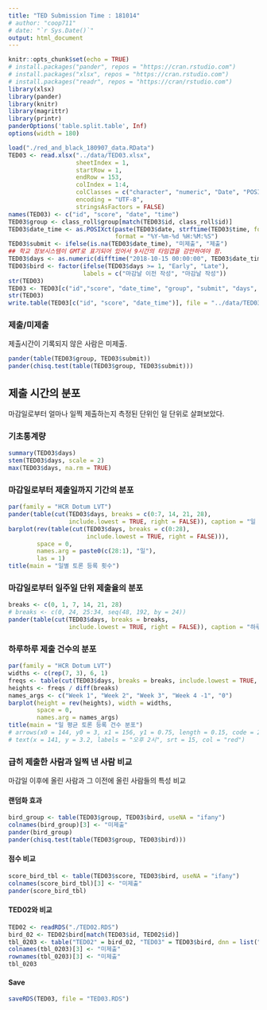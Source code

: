 ```yaml
---
title: "TED Submission Time : 181014"
# author: "coop711"
# date: "`r Sys.Date()`"
output: html_document
---
```


```r
knitr::opts_chunk$set(echo = TRUE)
# install.packages("pander", repos = "https://cran.rstudio.com")
# install.packages("xlsx", repos = "https://cran.rstudio.com")
# install.packages("readr", repos = "https://cran/rstudio.com")
library(xlsx)
library(pander)
library(knitr)
library(magrittr)
library(printr)
panderOptions('table.split.table', Inf)
options(width = 180)
```

<!--
### Data
-->

```r
load("./red_and_black_180907_data.RData")
TED03 <- read.xlsx("../data/TED03.xlsx", 
                   sheetIndex = 1, 
                   startRow = 1, 
                   endRow = 153, 
                   colIndex = 1:4, 
                   colClasses = c("character", "numeric", "Date", "POSIXct"),
                   encoding = "UTF-8",
                   stringsAsFactors = FALSE)
names(TED03) <- c("id", "score", "date", "time")
TED03$group <- class_roll$group[match(TED03$id, class_roll$id)]
TED03$date_time <- as.POSIXct(paste(TED03$date, strftime(TED03$time, format = "%H:%M:%S", tz = "GMT")), 
                              format = "%Y-%m-%d %H:%M:%S")
TED03$submit <- ifelse(is.na(TED03$date_time), "미제출", "제출")
## 학교 정보시스템이 GMT로 표기되어 있어서 9시간의 타임갭을 감안하여야 함.
TED03$days <- as.numeric(difftime("2018-10-15 00:00:00", TED03$date_time, units = 'days'))
TED03$bird <- factor(ifelse(TED03$days >= 1, "Early", "Late"), 
                     labels = c("마감날 이전 작성", "마감날 작성"))
str(TED03)
TED03 <- TED03[c("id","score", "date_time", "group", "submit", "days", "bird")]
str(TED03)
write.table(TED03[c("id", "score", "date_time")], file = "../data/TED03.txt", row.names = FALSE)
```


### 제출/미제출

제출시간이 기록되지 않은 사람은 미제출.

```r
pander(table(TED03$group, TED03$submit))
pander(chisq.test(table(TED03$group, TED03$submit)))
```

## 제출 시간의 분포

마감일로부터 얼마나 일찍 제출하는지 측정된 단위인 일 단위로 살펴보았다. 

### 기초통계량

```r
summary(TED03$days)
stem(TED03$days, scale = 2)
max(TED03$days, na.rm = TRUE)
```

### 마감일로부터 제출일까지 기간의 분포

```r
par(family = "HCR Dotum LVT")
pander(table(cut(TED03$days, breaks = c(0:7, 14, 21, 28), 
                 include.lowest = TRUE, right = FALSE)), caption = "일 단위")
barplot(rev(table(cut(TED03$days, breaks = c(0:28), 
                      include.lowest = TRUE, right = FALSE))), 
        space = 0,
        names.arg = paste0(c(28:1), "일"),
        las = 1)
title(main = "일별 토론 등록 횟수")
```

### 마감일로부터 일주일 단위 제출율의 분포

```r
breaks <- c(0, 1, 7, 14, 21, 28)
# breaks <- c(0, 24, 25:34, seq(48, 192, by = 24))
pander(table(cut(TED03$days, breaks = breaks, 
                 include.lowest = TRUE, right = FALSE)), caption = "하루 단위")
```

### 하루하루 제출 건수의 분포

```r
par(family = "HCR Dotum LVT")
widths <- c(rep(7, 3), 6, 1)
freqs <- table(cut(TED03$days, breaks = breaks, include.lowest = TRUE, right = FALSE))
heights <- freqs / diff(breaks)
names_args <- c("Week 1", "Week 2", "Week 3", "Week 4 -1", "0")
barplot(height = rev(heights), width = widths, 
        space = 0,
        names.arg = names_args)
title(main = "일 평균 토론 등록 건수 분포")
# arrows(x0 = 144, y0 = 3, x1 = 156, y1 = 0.75, length = 0.15, code = 2, col = "red", lwd = 1.5)
# text(x = 141, y = 3.2, labels = "오후 2시", srt = 15, col = "red")
```

### 급히 제출한 사람과 일찍 낸 사람 비교

마감일 이후에 올린 사람과 그 이전에 올린 사람들의 특성 비교

#### 랜덤화 효과

```r
bird_group <- table(TED03$group, TED03$bird, useNA = "ifany")
colnames(bird_group)[3] <- "미제출"
pander(bird_group)
pander(chisq.test(table(TED03$group, TED03$bird)))
```

#### 점수 비교

```r
score_bird_tbl <- table(TED03$score, TED03$bird, useNA = "ifany")
colnames(score_bird_tbl)[3] <- "미제출"
pander(score_bird_tbl)
```

#### TED02와 비교

```r
TED02 <- readRDS("./TED02.RDS")
bird_02 <- TED02$bird[match(TED03$id, TED02$id)]
tbl_0203 <- table("TED02" = bird_02, "TED03" = TED03$bird, dnn = list("TED02", "TED03"), useNA = "ifany")
colnames(tbl_0203)[3] <- "미제출"
rownames(tbl_0203)[3] <- "미제출"
tbl_0203
```

#### Save

```r
saveRDS(TED03, file = "TED03.RDS")
```

